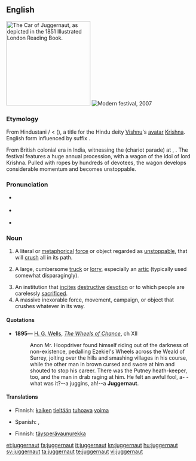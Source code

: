 {{was wotd|2006|December|29}}
{{wikipedia}}
==English==
[[File:Juggernaut - Project Gutenberg eBook 11921.jpg|thumbnail|225px|right|The Car of Juggernaut, as depicted in the 1851 ''Illustrated London Reading Book''.]]
[[File:Rath Yatra Puri 2007 11071 crop.jpg|thumb|Modern festival, 2007]]

===Etymology===
From Hindustani {{etyl|hi}} {{term|जगन्नाथ|lang=hi}} / {{etyl|ur}} {{term|جگناتھ|جگنّاتھ|tr=jagannāth|lang=ur}} < {{etyl|sa}} {{term|जगन्नाथ||lord of the universe|lang=sa|tr=jagannātha}} ({{w|Jagannath}}), a title for the Hindu deity [[Vishnu]]'s [[avatar]] [[Krishna]]. English form influenced by suffix {{term|-naut||traveler|lang=en}}.

From British colonial era in India, witnessing the {{w|Rath Yatra}} (chariot parade) at {{w|Puri}}, {{w|Orissa}}. The festival features a huge annual procession, with a wagon of the idol of lord Krishna. Pulled with ropes by hundreds of devotees, the wagon develops considerable momentum and becomes unstoppable.

===Pronunciation===
* {{a|RP}} {{IPA|/ˈdʒʌɡ.ɡə.nɒt/}}
* {{a|US}} {{IPA|/ˈdʒʌɡ.ɡɚ.nɑt/}}
* {{audio|en-us-juggernaut.ogg|Audio (US)}}

===Noun===
{{en-noun}}

# A literal or [[metaphorical]] [[force]] or object regarded as [[unstoppable]], that will [[crush]] all in its path.
# {{British}} A large, cumbersome [[truck]] or [[lorry]], especially an [[artic]] (typically used somewhat disparagingly).
# An institution that [[incite]]s [[destructive]] [[devotion]] or to which people are carelessly [[sacrificed]].
# A massive inexorable force, movement, campaign, or object that crushes whatever in its way.

====Quotations====
* '''1895'''— [[w:H. G. Wells|H. G. Wells]], ''[[s:The Wheels of Chance|The Wheels of Chance]]'', ch XII
*: Anon Mr. Hoopdriver found himself riding out of the darkness of non-existence, pedalling Ezekiel's Wheels across the Weald of Surrey, jolting over the hills and smashing villages in his course, while the other man in brown cursed and swore at him and shouted to stop his career. There was the Putney heath-keeper, too, and the man in drab raging at him. He felt an awful fool, a- -what was it?--a juggins, ah!--a '''Juggernaut'''.

====Translations====
{{trans-top|A literal or metaphorical force or object regarded as unstoppable, that will crush all in its path}}
* Finnish: [[kaikki|kaiken]] [[tie#Finnish|tieltään]] [[tuhoava]] [[voima]]
{{trans-mid}}
* Spanish: {{t-|es|gigante}},  {{t-|es|gigantes|p}}
{{trans-bottom}}

{{trans-top|A large, cumbersome truck or lorry}}
* Finnish: [[täysperävaunurekka]]
{{trans-mid}}
{{trans-bottom}}

{{trans-top|An institution that incites destructive devotion or to which people are carelessly sacrificed}}
{{trans-mid}}
{{trans-bottom}}

[[et:juggernaut]]
[[fa:juggernaut]]
[[it:juggernaut]]
[[kn:juggernaut]]
[[hu:juggernaut]]
[[sv:juggernaut]]
[[ta:juggernaut]]
[[te:juggernaut]]
[[vi:juggernaut]]